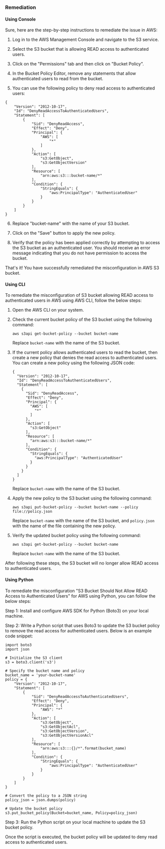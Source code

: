 ### Remediation

#### Using Console

Sure, here are the step-by-step instructions to remediate the issue in AWS:

1. Log in to the AWS Management Console and navigate to the S3 service.

2. Select the S3 bucket that is allowing READ access to authenticated users.

3. Click on the "Permissions" tab and then click on "Bucket Policy".

4. In the Bucket Policy Editor, remove any statements that allow authenticated users to read from the bucket.

5. You can use the following policy to deny read access to authenticated users:

```
{
    "Version": "2012-10-17",
    "Id": "DenyReadAccessToAuthenticatedUsers",
    "Statement": [
        {
            "Sid": "DenyReadAccess",
            "Effect": "Deny",
            "Principal": {
                "AWS": [
                    "*"
                ]
            },
            "Action": [
                "s3:GetObject",
                "s3:GetObjectVersion"
            ],
            "Resource": [
                "arn:aws:s3:::bucket-name/*"
            ],
            "Condition": {
                "StringEquals": {
                    "aws:PrincipalType": "AuthenticatedUser"
                }
            }
        }
    ]
}
```

6. Replace "bucket-name" with the name of your S3 bucket.

7. Click on the "Save" button to apply the new policy.

8. Verify that the policy has been applied correctly by attempting to access the S3 bucket as an authenticated user. You should receive an error message indicating that you do not have permission to access the bucket.

That's it! You have successfully remediated the misconfiguration in AWS S3 bucket.

#### Using CLI

To remediate the misconfiguration of S3 bucket allowing READ access to authenticated users in AWS using AWS CLI, follow the below steps:

1. Open the AWS CLI on your system.

2. Check the current bucket policy of the S3 bucket using the following command:

   ```
   aws s3api get-bucket-policy --bucket bucket-name
   ```

   Replace `bucket-name` with the name of the S3 bucket.

3. If the current policy allows authenticated users to read the bucket, then create a new policy that denies the read access to authenticated users. You can create a new policy using the following JSON code:

   ```
   {
     "Version": "2012-10-17",
     "Id": "DenyReadAccessToAuthenticatedUsers",
     "Statement": [
       {
         "Sid": "DenyReadAccess",
         "Effect": "Deny",
         "Principal": {
           "AWS": [
             "*"
           ]
         },
         "Action": [
           "s3:GetObject"
         ],
         "Resource": [
           "arn:aws:s3:::bucket-name/*"
         ],
         "Condition": {
           "StringEquals": {
             "aws:PrincipalType": "AuthenticatedUser"
           }
         }
       }
     ]
   }
   ```

   Replace `bucket-name` with the name of the S3 bucket.

4. Apply the new policy to the S3 bucket using the following command:

   ```
   aws s3api put-bucket-policy --bucket bucket-name --policy file://policy.json
   ```

   Replace `bucket-name` with the name of the S3 bucket, and `policy.json` with the name of the file containing the new policy.

5. Verify the updated bucket policy using the following command:

   ```
   aws s3api get-bucket-policy --bucket bucket-name
   ```

   Replace `bucket-name` with the name of the S3 bucket.

After following these steps, the S3 bucket will no longer allow READ access to authenticated users.

#### Using Python

To remediate the misconfiguration "S3 Bucket Should Not Allow READ Access to Authenticated Users" for AWS using Python, you can follow the below steps:

Step 1: Install and configure AWS SDK for Python (Boto3) on your local machine.

Step 2: Write a Python script that uses Boto3 to update the S3 bucket policy to remove the read access for authenticated users. Below is an example code snippet:

```
import boto3
import json

# Initialize the S3 client
s3 = boto3.client('s3')

# Specify the bucket name and policy
bucket_name = 'your-bucket-name'
policy = {
    "Version": "2012-10-17",
    "Statement": [
        {
            "Sid": "DenyReadAccessToAuthenticatedUsers",
            "Effect": "Deny",
            "Principal": {
                "AWS": "*"
            },
            "Action": [
                "s3:GetObject",
                "s3:GetObjectAcl",
                "s3:GetObjectVersion",
                "s3:GetObjectVersionAcl"
            ],
            "Resource": [
                "arn:aws:s3:::{}/*".format(bucket_name)
            ],
            "Condition": {
                "StringEquals": {
                    "aws:PrincipalType": "AuthenticatedUser"
                }
            }
        }
    ]
}

# Convert the policy to a JSON string
policy_json = json.dumps(policy)

# Update the bucket policy
s3.put_bucket_policy(Bucket=bucket_name, Policy=policy_json)
```

Step 3: Run the Python script on your local machine to update the S3 bucket policy.

Once the script is executed, the bucket policy will be updated to deny read access to authenticated users.

